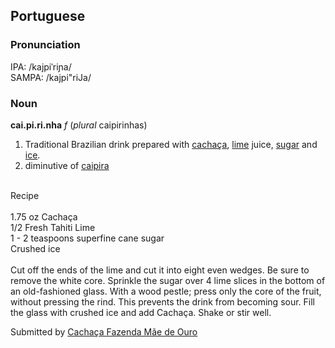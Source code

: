 ==Portuguese==
===Pronunciation===
IPA: /kajpiˈriɲa/<br>
SAMPA: /kajpi"riJa/
===Noun===
'''cai.pi.ri.nha''' ''f'' (''plural'' caipirinhas)
#Traditional Brazilian drink prepared with [[cachaça]], [[lime]] juice, [[sugar]] and [[ice]].
#diminutive of [[caipira]]

<BR>Recipe<BR>  
<BR> 
1.75 oz Cachaça <BR> 
1/2 Fresh Tahiti Lime<BR> 
1 - 2 teaspoons superfine cane sugar<BR> 
Crushed ice<BR> 
<BR> 
Cut off the ends of the lime and cut it into eight even wedges. Be sure to remove the white core. Sprinkle the sugar over 4 lime slices in the bottom of an old-fashioned glass. With a wood pestle; press only the core of the fruit, without pressing the rind. This prevents the drink from becoming sour. Fill the glass with crushed ice and add Cachaça. Shake or stir well.

Submitted by [http://www.caipirinha.us Cachaça Fazenda Mãe de Ouro]